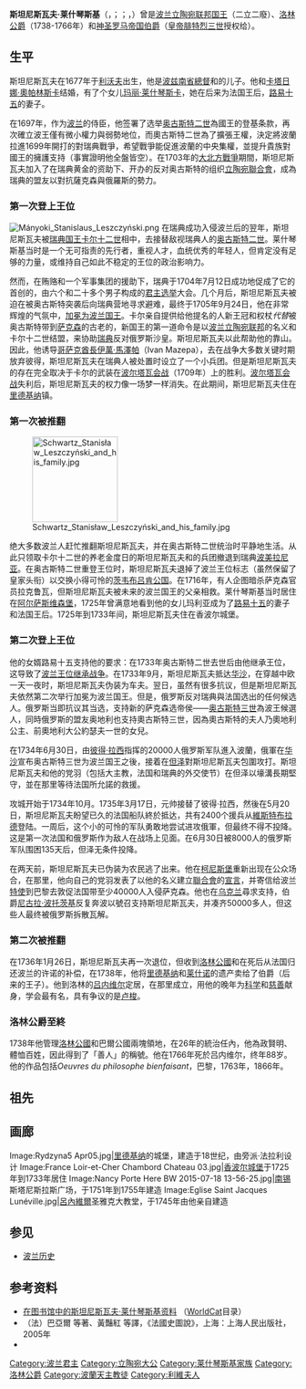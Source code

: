 {{no footnotes|time=2015-03-04T06:12:53+00:00}}
<!-- SCROLL DOWN TO EDIT THE ARTICLE -->
{{Infobox royalty
| name        = 斯坦尼斯瓦夫<br>Stanisław
| image       = Stanisław Leszczyński par Girardet.PNG
| succession  = [[波蘭君主列表|波蘭國王]]
| reign       = 1704年 — 1709年
| reign-type  = 第一次在位
| reign1      = 1733年 — 1736年
| reign-type1 = 第二次在位
| coronation  = 1705年10月4日
| birth_date  = 1677年10月20日
| succession1  = [[洛林公爵|洛林公爵]]
| reign2       = 1737年–1766年
| birth_place = [[乌克兰|乌克兰]][[利沃夫|利沃夫]]
| death_date  = 1766年1月23日（88歲）
| death_place = [[法蘭西王國|法蘭西王國]][[呂內維爾|呂內維爾]]
| burial_place = 開始葬於[[南錫|南錫]]本-西斯爾聖母院<br>後葬於[[波蘭|波蘭]][[克拉科夫|克拉科夫]][[聖達尼老聖文策老聖殿總主教座堂|瓦維爾主教座堂]]
| spouse      = [[卡塔日娜·奥帕林斯卡|卡塔日娜·奥帕林斯卡]]
| issue       = {{link-en|安娜·萊什琴斯卡|Anna Leszczyńska (1699–1717)}}<br>[[玛丽·莱什琴斯卡|玛丽·莱什琴斯卡]]
| house       = {{link-en|萊什琴斯基家族| House of Leszczyński}}
| father      = {{link-en|拉法爾·萊什琴斯基|Rafał Leszczyński (1650–1703)}}
| mother      = {{link-en|安娜·加布羅諾斯瓦卡|Anna Leszczyńska (1660–1727)}}
}}
'''斯坦尼斯瓦夫·莱什琴斯基'''（{{lang-pl|Stanisław Leszczyński}}，{{IPA-pl|staˈɲiswaf lɛʂˈtʂɨj̃skʲi}}；{{lang-lt|Stanislovas Leščinskis}}；{{lang-fr|Stanislas Leszczynski}}，{{bd|1677年|10月20日|1766年|2月23日|catIdx=L}}）曾是[[波兰立陶宛联邦|波兰立陶宛联邦]][[波兰君主列表|国王]]（二立二廢）、[[洛林统治者列表|洛林公爵]]（1738-1766年）和[[神圣罗马帝国|神圣罗马帝国]][[伯爵|伯爵]]（[[腓特烈三世_(神圣罗马帝国)|皇帝腓特烈三世]]授权给{{link-en|萊什琴斯基家族| House of Leszczyński}}）。

== 生平 ==
斯坦尼斯瓦夫在1677年于[[利沃夫|利沃夫]]出生，他是[[波茲南省_(14世紀–1793)|波兹南省]][[沃伊沃德|總督]]{{link-en|拉法爾·萊什琴斯基|Rafał Leszczyński (1650–1703)}}和{{link-en|安娜·加布羅諾斯瓦卡|Anna Leszczyńska (1660–1727)}}的儿子。他和[[卡塔日娜·奧帕林斯卡|卡塔日娜·奧帕林斯卡]]结婚，有了个女儿[[玛丽·莱什琴斯卡|玛丽·莱什琴斯卡]]，她在后来为法国王后，[[路易十五|路易十五]]的妻子。

在1697年，作为[[波兰|波兰]]的侍臣，他签署了选举[[奥古斯特二世_(波兰)|奥古斯特二世]]為國王的登基条款，再次確立波王僅有微小權力與弱勢地位，而奧古斯特二世為了擴張王權，決定將波蘭拉進1699年開打的對瑞典戰爭，希望戰爭能促進波蘭的中央集權，並提升貴族對國王的擁護支持（事實證明他全盤皆空）。在1703年的[[大北方戰爭|大北方戰爭]]期間，斯坦尼斯瓦夫加入了在瑞典黄金的资助下、{{link-en|薩佩哈家族|Sapieha}}开办的反对奥古斯特的组织[[會盟_(波蘭立陶宛聯邦)|立陶宛聯合會]]，成為瑞典的盟友以對抗薩克森與俄羅斯的勢力。

=== 第一次登上王位 ===
[[File:Mányoki_Stanislaus_Leszczyński.png|thumb]]
{{Main|大北方戰爭}}
在瑞典成功入侵波兰后的翌年，斯坦尼斯瓦夫被[[卡尔十二世|瑞典国王卡尔十二世]]相中，去接替敌视瑞典人的[[奥古斯特二世_(波兰)|奥古斯特二世]]。莱什琴斯基当时是一个无可指责的先行者，重视人才，血统优秀的年轻人，但肯定没有足够的力量，或维持自己如此不稳定的王位的政治影响力。

然而，在贿赂和一个军事集团的援助下，瑞典于1704年7月12日成功地促成了它的首创的，由六个{{link-en|城堡領主|Castellan}}和二十多个男子构成的[[选举君主制|君主选举]]大会。几个月后，斯坦尼斯瓦夫被迫在被奥古斯特突袭后向瑞典营地寻求避难，最终于1705年9月24日，他在非常辉煌的气氛中，[[波蘭選王制|加冕为波兰国王]]。卡尔亲自提供给他提名的人新王冠和权杖''代替''被奥古斯特带到[[萨克森|萨克森]]的古老的{{link-en|波蘭王權標記|Polish Crown Jewels}}，新国王的第一道命令是以[[波兰立陶宛联邦|波兰立陶宛联邦]]的名义和卡尔十二世结盟，来协助[[瑞典|瑞典]]反对俄罗斯沙皇。斯坦尼斯瓦夫以此帮助他的靠山。因此，他诱导[[哥萨克|哥萨克]][[蓋特曼|酋長]][[伊萬·馬澤帕|伊萬·馬澤帕]]（Ivan Mazepa），去在战争大多数关键时期放弃彼得，斯坦尼斯瓦夫在瑞典人被处置时设立了一个小兵团。但是斯坦尼斯瓦夫的存在完全取决于卡尔的武装在[[波尔塔瓦会战|波尔塔瓦会战]]（1709年）上的胜利。[[波尔塔瓦会战|波尔塔瓦会战]]失利后，斯坦尼斯瓦夫的权力像一场梦一样消失。在此期间，斯坦尼斯瓦夫住在[[雷濟納_(波蘭)|里德基纳]]镇。

=== 第一次被推翻 ===
[[File:Schwartz_Stanisław_Leszczyński_and_his_family.jpg|150px]]

绝大多数波兰人赶忙推翻斯坦尼斯瓦夫，并在奥古斯特二世统治时平静地生活。从此只领取卡尔十二世的养老金度日的斯坦尼斯瓦夫和{{link-en|恩斯特·德特洛夫·馮·克拉索|Ernst Detlof von Krassow|克拉索}}的兵团撤退到瑞典[[波美拉尼亚|波美拉尼亚]]。在奥古斯特二世重登王位时，斯坦尼斯瓦夫退掉了波兰王位标志（虽然保留了皇家头衔）以交换小得可怜的[[茨韦布吕肯|茨韦布吕肯]][[公国|公国]]。在1716年，有人企图暗杀萨克森官员拉克鲁瓦，但斯坦尼斯瓦夫被未来的波兰国王的父亲{{link-en|斯坦尼斯瓦夫·波尼亞托夫斯基 (1676年-1762年)|Stanisław Poniatowski (1676–1762)|斯坦尼斯瓦夫·波尼亞托夫斯基}}相救。莱什琴斯基当时居住在[[阿尔萨斯|阿尔萨斯]][[维森堡|维森堡]]，1725年曾满意地看到他的女儿玛利亚成为了[[路易十五|路易十五]]的妻子和法国王后。1725年到1733年间，斯坦尼斯瓦夫住在香波尔城堡。

=== 第二次登上王位 ===
{{Main|波兰王位继承战争|但澤之圍}}
他的女婿路易十五支持他的要求：在1733年奥古斯特二世去世后由他继承王位，这导致了[[波兰王位继承战争|波兰王位继承战争]]。在1733年9月，斯坦尼斯瓦夫抵达[[华沙|华沙]]，在穿越中欧一天一夜时，斯坦尼斯瓦夫伪装为车夫。翌日，虽然有很多抗议，但是斯坦尼斯瓦夫依然第二次举行加冕为波兰国王。但是，俄罗斯反对瑞典與法国选出的任何候选人。俄罗斯当即抗议其当选，支持新的萨克森选帝侯——[[奥古斯特三世_(波兰)|奥古斯特三世]]為波王候選人，同時俄罗斯的盟友奥地利也支持奧古斯特三世，因為奧古斯特的夫人乃奧地利公主、前奧地利大公約瑟夫一世的女兒。

在1734年6月30日，由[[彼得·彼得羅維奇·拉西|彼得·拉西]]指挥的20000人俄罗斯军队進入波蘭，俄軍在[[华沙|华沙]]宣布奥古斯特三世为波兰国王之後，接着在[[但泽之围|但泽]]對斯坦尼斯瓦夫包圍攻打。斯坦尼斯瓦夫和他的党羽（包括大主教，法国和瑞典的外交使节）在但泽以壕溝長期堅守，並在那里等待法国所允諾的救援。

攻城开始于1734年10月。1735年3月17日，{{link-en|布克哈德·克里斯托弗·冯·慕尼黑|Burkhard Christoph von Münnich|慕尼黑}}元帅接替了彼得·拉西，然後在5月20日，斯坦尼斯瓦夫盼望已久的法国船队終於抵达，共有2400个援兵从[[西盤半島|維斯特布拉德]]登陆。一周后，这个小的可怜的军队勇敢地尝试进攻俄軍，但最终不得不投降。这是第一次法国和俄罗斯作为敌人在战场上见面。在6月30日被8000人的俄罗斯军队围困135天后，但泽无条件投降。

在两天前，斯坦尼斯瓦夫已伪装为农民逃了出来。他在[[柯尼斯堡|柯尼斯堡]]重新出现在公众场合，在那里，他向自己的党羽发表了以他的名义建立[[會盟_(波蘭立陶宛聯邦)|聯合會]]的[[宣言|宣言]]，并寄信给波兰[[特命全權公使|特使]]到巴黎去敦促法国带至少40000人入侵萨克森。他也在[[乌克兰|乌克兰]]尋求支持，伯爵[[米克瓦伊·波托茨基|尼古拉·波托茨基]]反复奔波以號召支持斯坦尼斯瓦夫，并凑齐50000多人，但这些人最终被俄罗斯拆散瓦解。

=== 第二次被推翻 ===
在1736年1月26日，斯坦尼斯瓦夫再一次退位，但收到[[洛林公爵|洛林公國]]和在死后从法国归还波兰的许诺的补偿，在1738年，他将[[雷濟納_(波蘭)|里德基纳]]和[[莱什诺|莱什诺]]的遗产卖给了伯爵（后来的王子）{{link-en|亞歷山大·約瑟夫·素科夫斯基|Alexander Joseph Sulkowski}}。他到洛林的[[吕内维尔|吕内维尔]]定居，在那里成立{{link-en|斯坦尼斯瓦夫學會|Académie de Stanislas}}，用他的晚年为[[科学|科学]]和[[慈善|慈善]]献身，学会最有名，具有争议的是[[卢梭|卢梭]]。

=== 洛林公爵至終 ===
1738年他管理[[洛林公國|洛林公國]]和巴爾公國兩塊領地，在26年的統治任內，他為政賢明、體恤百姓，因此得到了「善人」的稱號。他在1766年死於吕内维尔，终年88岁。他的作品包括''Oeuvres du philosophe bienfaisant''，巴黎，1763年，1866年。

== 祖先 ==
<center>
{{ahnentafel top|width=100%}}
{{ahnentafel4
|style=font-size: 90%; line-height: 110%;
|border=1
|boxstyle=padding-top: 0; padding-bottom: 0;
|boxstyle_1=background-color: #999;
|boxstyle_2=background-color: #bbb;
|boxstyle_3=background-color: #ddd;
|boxstyle_4=background-color: #eee;
|1= '''斯坦尼斯瓦夫·莱什琴斯基'''
|2= [[拉法尔·莱什琴斯基_(1650年–1703)|拉法尔·莱什琴斯基]]
|3= [[安娜·加布罗诺斯瓦卡|安娜·加布罗诺斯瓦卡]]
|4= [[博古斯瓦夫·莱什琴斯基|博古斯瓦夫·莱什琴斯基]]
|5= [[安娜·登荷弗娃|安娜·登荷弗娃]]
|6= [[斯坦尼斯瓦夫·扬·加布罗诺夫斯基|斯坦尼斯瓦夫·扬·加布罗诺夫斯基]]
|7= [[玛丽安娜·卡扎诺夫斯卡|玛丽安娜·卡扎诺夫斯卡]]
|8= [[拉法尔·莱什琴斯基(1607年-1644年)|拉法尔·莱什琴斯基]]
|9= [[安娜·拉德兹敏斯卡|安娜·拉德兹敏斯卡]]
|10=[[卡斯波·登荷夫|卡斯波·登荷夫]]
|11=[[安娜·亚力桑德拉·科涅克波斯卡|安娜·亚力桑德拉·科涅克波斯卡]]
|12=[[扬·加布罗诺夫斯基|扬·加布罗诺夫斯基]]
|13=[[安娜·奥斯特罗洛格|安娜·奥斯特罗洛格]]
|14=[[亚力桑德拉·多米尼克·卡扎诺夫斯基|亚力桑德拉·多米尼克·卡扎诺夫斯基]]
|15=[[安娜·波多卡|安娜·波多卡]]
}}
{{ahnentafel bottom}}
</center>

== 画廊 ==
<gallery>
Image:Rydzyna5 Apr05.jpg|[[雷濟納_(波蘭)|里德基纳]]的城堡，建造于18世纪，由旁派·法拉利设计
Image:France Loir-et-Cher Chambord Chateau 03.jpg|[[香波尔城堡|香波尔城堡]]于1725年到1733年居住 
Image:Nancy Porte Here BW 2015-07-18 13-56-25.jpg|[[南锡|南锡]]斯塔尼斯拉斯广场，于1751年到1755年建造
Image:Eglise Saint Jacques Lunéville.jpg|[[呂內維爾|呂內維爾]]圣雅克大教堂，于1745年由他亲自建造
</gallery>

== 参见 ==
{{commons|Stanislaus I Leszczyński|斯坦尼斯瓦夫·莱什琴斯基}}
* [[波兰历史|波兰历史]]
== 参考资料 ==
* [http://worldcat.org/identities/lccn-n80-159803 在图书馆中的斯坦尼斯瓦夫·莱什琴斯基资料] {{Wayback|url=http://worldcat.org/identities/lccn-n80-159803 |date=20190911143912 }}（[[WorldCat|WorldCat]]目录）
*（法）巴亞爾 等著、黃豔紅 等譯，《法國史圖說》，上海：上海人民出版社，2005年
* {{1911}}

{{start box}}
{{s-hou|{{link-en|萊什琴斯基家族| House of Leszczyński}}|1677年|10月20日|1766年|2月23日|}}
{{succession box|before=[[奥古斯特二世_(波兰)|奥古斯特二世]]|after=[[奥古斯特二世_(波兰)|奥古斯特二世]]|years=1704年–1709年|title=[[波兰国王|波兰国王]]}}
{{succession box|before=[[奥古斯特二世_(波兰)|奥古斯特二世]]|after=[[奥古斯特三世_(波兰)|奥古斯特三世]]|years=1733年-1736年|title=[[波兰国王|波兰国王]]}}
{{succession box|title=[[洛林公爵|洛林公爵]]|before=[[弗朗茨一世_(神圣罗马帝国)|法蘭索瓦三世]]|after=併入[[法蘭西王國|法蘭西王國]]|years=1737年–1766年}}
{{end box}}
{{波蘭君主}}
{{Authority control}}
{{DEFAULTSORT:Leszczynski, Stanislaw}}
[[Category:波兰君主|Category:波兰君主]]
[[Category:立陶宛大公|Category:立陶宛大公]]
[[Category:莱什琴斯基家族|Category:莱什琴斯基家族]]
[[Category:洛林公爵|Category:洛林公爵]]
[[Category:波蘭天主教徒|Category:波蘭天主教徒]]
[[Category:利維夫人|Category:利維夫人]]
